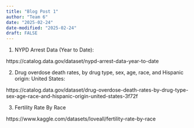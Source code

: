 ```yaml
---
title: "Blog Post 1"
author: "Team 6"
date: "2025-02-24"
date-modified: "2025-02-24"
draft: FALSE
---
```


1.
NYPD Arrest Data (Year to Date):

https://catalog.data.gov/dataset/nypd-arrest-data-year-to-date

2.
Drug overdose death rates, by drug type, sex, age, race, and Hispanic origin: United States:

https://catalog.data.gov/dataset/drug-overdose-death-rates-by-drug-type-sex-age-race-and-hispanic-origin-united-states-3f72f

3.
Fertility Rate By Race

https://www.kaggle.com/datasets/loveall/fertility-rate-by-race

